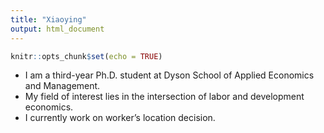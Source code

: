 ```yaml
---
title: "Xiaoying"
output: html_document
---
```


```r
knitr::opts_chunk$set(echo = TRUE)
```

* I am a third-year Ph.D. student at Dyson School of Applied Economics and Management.
* My field of interest lies in the intersection of labor and development economics.
* I currently work on worker's location decision.